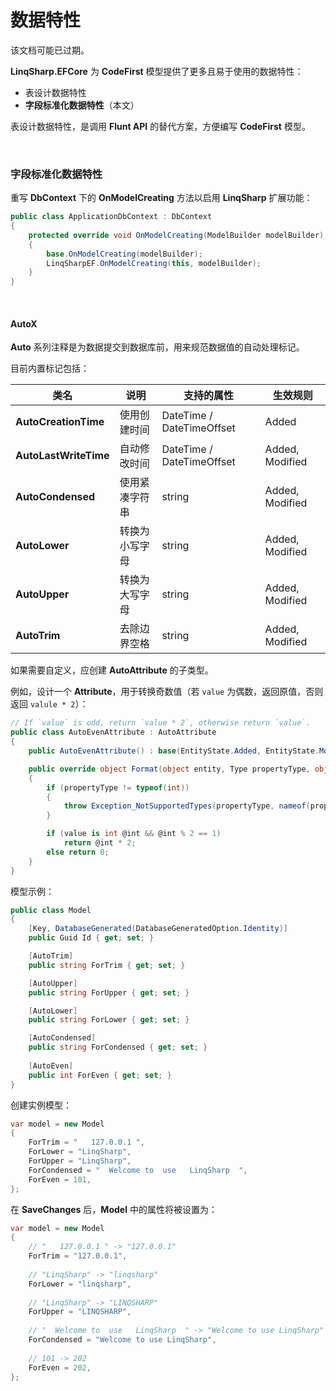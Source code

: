 
# 数据特性

<Callout type="warning">
该文档可能已过期。
</Callout>

**LinqSharp.EFCore** 为 **CodeFirst** 模型提供了更多且易于使用的数据特性：

- 表设计数据特性
- **字段标准化数据特性**（本文）

表设计数据特性，是调用 **Flunt API** 的替代方案，方便编写 **CodeFirst** 模型。

<br/>

### 字段标准化数据特性

重写 **DbContext** 下的 **OnModelCreating** 方法以启用 **LinqSharp** 扩展功能：

```csharp
public class ApplicationDbContext : DbContext
{
    protected override void OnModelCreating(ModelBuilder modelBuilder)
    {
        base.OnModelCreating(modelBuilder);
        LinqSharpEF.OnModelCreating(this, modelBuilder);
    }
}
```

<br/>

#### AutoX

**Auto** 系列注释是为数据提交到数据库前，用来规范数据值的自动处理标记。

目前内置标记包括：

| 类名                  | 说明           | 支持的属性                | 生效规则        |
| --------------------- | -------------- | ------------------------- | --------------- |
| **AutoCreationTime**  | 使用创建时间   | DateTime / DateTimeOffset | Added           |
| **AutoLastWriteTime** | 自动修改时间   | DateTime / DateTimeOffset | Added, Modified |
| **AutoCondensed**     | 使用紧凑字符串 | string                    | Added, Modified |
| **AutoLower**         | 转换为小写字母 | string                    | Added, Modified |
| **AutoUpper**         | 转换为大写字母 | string                    | Added, Modified |
| **AutoTrim**          | 去除边界空格   | string                    | Added, Modified |

如果需要自定义，应创建 **AutoAttribute** 的子类型。

例如，设计一个 **Attribute**，用于转换奇数值（若 `value` 为偶数，返回原值，否则返回 `valule * 2`）：

```c#
// If `value` is odd, return `value * 2`, otherwise return `value`.
public class AutoEvenAttribute : AutoAttribute
{
    public AutoEvenAttribute() : base(EntityState.Added, EntityState.Modified) { }

    public override object Format(object entity, Type propertyType, object value)
    {
        if (propertyType != typeof(int))
        {
            throw Exception_NotSupportedTypes(propertyType, nameof(propertyType));
        }

        if (value is int @int && @int % 2 == 1)
            return @int * 2;
        else return 0;
    }
}
```

模型示例：

```csharp
public class Model
{
    [Key, DatabaseGenerated(DatabaseGeneratedOption.Identity)]
    public Guid Id { get; set; }

    [AutoTrim]
    public string ForTrim { get; set; }

    [AutoUpper]
    public string ForUpper { get; set; }

    [AutoLower]
    public string ForLower { get; set; }

    [AutoCondensed]
    public string ForCondensed { get; set; }
    
    [AutoEven]
    public int ForEven { get; set; }
}
```

创建实例模型：

```csharp
var model = new Model
{
    ForTrim = "   127.0.0.1 ",
    ForLower = "LinqSharp",
    ForUpper = "LinqSharp",
    ForCondensed = "  Welcome to  use   LinqSharp  ",    
    ForEven = 101,
};
```

在 **SaveChanges** 后，**Model** 中的属性将被设置为：

```c#
var model = new Model
{
    // "   127.0.0.1 " -> "127.0.0.1"
    ForTrim = "127.0.0.1",
    
    // "LinqSharp" -> "linqsharp"
    ForLower = "linqsharp",
    
    // "LinqSharp" -> "LINQSHARP"
    ForUpper = "LINQSHARP",
    
    // "  Welcome to  use   LinqSharp  " -> "Welcome to use LinqSharp"
    ForCondensed = "Welcome to use LinqSharp",
    
    // 101 -> 202
    ForEven = 202,
};
```

<br/>
